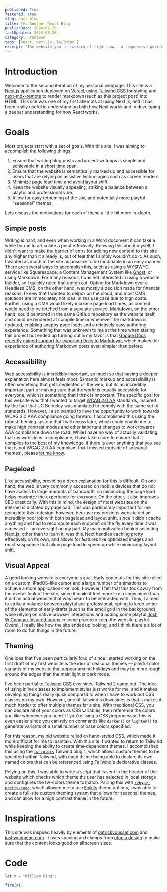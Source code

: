 ```yaml
---
published: True
featured: True
slug: next-blog
title: Yet Another React Blog
publishDate: 2024-08-28
lastUpdated: 2024-08-28
category: Frontend
tags: [React, Next.js, Tailwind ]
excerpt: "The website you're looking at right now — a responsive portfolio and blog built with Next.js and React."
---
```


# Introduction
Welcome to the second iteration of my personal webpage. This site is a [Next.js](https://nextjs.org) application deployed on [Vercel](https://vercel.com/), 
using [Tailwind CSS](https://tailwindcss.com) for styling and [next-mdx-remote](https://github.com/hashicorp/next-mdx-remote) to render markdown (such as this 
project post) into HTML. This site was one of my first attempts at using Next.js, and it has been really useful in understanding both how Next works and in 
developing a deeper understanding for how React works. 

# Goals
Most projects start with a set of goals. With this site, I was aiming to accomplish the following things: 

1. Ensure that writing blog posts and project writeups is simple and achievable in a short time span.
2. Ensure that the website is semantically marked up and accessible for users that are relying on assistive technologies such as screen readers.
3. Minimize page load time and avoid layout shift.
4. Keep the website visually appealing, striking a balance between a playful and professional vibe.
5. Allow for easy retheming of the site, and potentially more playful "seasonal" themes.

Lets discuss the motivations for each of these a little bit more in-depth.

## Simple posts
Writing is hard, and even when working in a Word document it can take a while for me to articulate a point effectively. Knowing this about myself, I didn't want to 
make the barrier of entry for adding new content to this site any higher than it already is, out of fear that I simply wouldn't do it. As such, I wanted as much of the 
site as possible to be modifiable in an easy manner. There are several ways to accomplish this, such as using a WYSIWYG service like Squarespace, a Content Management System 
like [Ghost](https://ghost.org/), or using Markdown. For many reasons, I was not interested in using a website builder, so I quickly ruled that option out. Opting for Markdown 
over a Headless CMS, on the other hand, was mostly a decision made for financial reasons. I knew that I wanted to delpoy on the cloud, and most CMS solutions are immediately not 
ideal in this use case due to high costs. Further, using a CMS would likely increase page load times, as content would need to be fetched from a separate service. Markdown, 
on the other hand, could be stored in the same GitHub repository as the website itself, and could be rendered at compile time or whenever the markdown is updated, enabling 
snappy page loads and a relatively easy authoring experience. Something that was unknown to me at the time when staring this project but ended up turning out in my favor is that 
[Google Docs recently gained support for exporting Docs to Markdown](https://workspaceupdates.googleblog.com/2024/07/import-and-export-markdown-in-google-docs.html), 
which makes the experience of authoring Markdown posts even simpler than before.

## Accessibility
Web accessibility is incredibly important, so much so that having a deeper explanation here almost feels moot. Semantic markup and accessibility is often something that gets 
neglected on the web, but its an incredibly important part of making sure that the world is equally accessible for everyone, which is something that I think is important. The 
specific goal for this website was that I wanted to target [WCAG 2.0 AA](https://www.w3.org/WAI/WCAG2AA-Conformance) standards, inspired by the fact that UC Berkeley was mandated 
to comply with the same set of standards. However, I also wanted to have the opportunity to work towards WCAG 2.0 AAA compliance going forward. I accomplished this using the robust 
theming system that I will dicuss later, which could enable me to make high contrast modes and other important changes to work towards AAA compliance down the road. While I have no 
way of actually validating that my website is in compliance, I have taken care to ensure that it complies to the best of my knowledge. If there is ever anything that you see that 
is not WCAG 2.0 AA compliant that I missed (outside of seasonal themes), please [let me know](mailto:jonah@bedouch.net).

## Pageload
Like accessibility, providing a deep explanation for this is difficult. On one hand, the web is very commonly accessed on mobile devices that do not have access to large amounts of 
bandwidth, so minimizing the page load helps maximize the experience for everyone. On the other, it also improves SEO drastically. With this in mind, the design of most websites on 
the internet is dictated by pageload. This was particularly important for me going into this redesign, however, because my previous website did an incredibly poor job with both pageload 
and layout shift, since it didn't cache anything and had to recompute each endpoint on the fly every time it was accessed — an oversight on my part. My main motivation behind selecting 
Next.js, other than to learn it, was this. Next handles caching pretty effectively on its own, and allows for features like optimized images and react suspsense that allow page load to 
speed up while minimizing layout shift.

## Visual Appeal
A good looking website is everyone's goal. Early concepts for this site relied on a custom, iPadOS-like cursor and a large number of animations to achieve a more application-like look. 
However, I felt that this took away from the overall look of the site, since it made it feel more like a show piece than it did an actual website that was meant to be interacted with. Thus, 
I aimed to strike a balance between playful and professional, opting to keep some of the elements of early drafts (such as the emoji grid in the background), while relying on native 
browser interactions and adding some playful [Josh W Comeau-inspired boops](https://www.joshwcomeau.com/react/boop/) in some places to keep the website playful. Overall, I really like how the 
site ended up looking, and I think there's a lot of room to do fun things in the future.

## Theming
One idea that I've been particularly fond of since I started working on the first draft of my first website is the idea of seasonal themes — playful color variants of my website that appear
around holidays and may be more rough around the edges than the main light or dark mode.

I've been partial to [Tailwind CSS](https://tailwindcss.com) ever since Tailwind 2 came out. 
The idea of using inline classes to implement styles just works for me, and it makes developing things really quick compared to when I have to work out CSS classes on my own. However, one of 
Tailwind's downsides is that it makes it much harder to offer multiple themes for a site. With traditional CSS, you can declare all of your colors as CSS variables, then reference the colors 
you like whenever you need. If you're using a CSS preprocessor, this is even easier since you can rely on commands like `darken()` or `lighten()` to generate variants of a small number of base 
colors specified. 

For this reason, my old website relied on hand-styled CSS, which made it more difficult for me to maintain. With this site, I wanted to return to Tailwind while keeping the 
ability to create time-dependent themes. I accomplished this using the [`tw-colors`](https://github.com/L-Blondy/tw-colors) Tailwind plugin, which allows custom themes to be specified within 
Tailwind, with each theme being able to declare its own named colors that can be referenced using Tailwind's declarative classes.

Relying on this, I was able to write a script that is sent in the header of the website which checks which theme the user has selected in local storage and configures the tw-colors theme to 
match. Pairing this with [`rehype-pretty-code`](https://github.com/rehype-pretty/rehype-pretty-code), which allowed me to use [Shiki's](https://github.com/shikijs/shiki) theme options, I was 
able to create a full-site custom theming system that allows for seasonal themes, and can allow for a high contrast theme in the future.

# Inspirations

This site was inspired heavily by elements of [patrickyoussef.com](https://patrickyoussef.com) and [joshwcomeau.com](https://joshwcomeau.com). It uses spacing and clamps from [utopia design](https://utopia.fyi)
to make sure that the content looks good on all screen sizes.

# Code 

```js
let x = "William Ding";

fire(x);
```